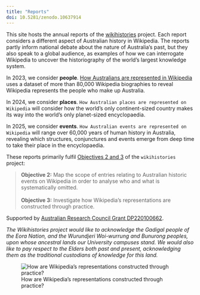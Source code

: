```yaml
---
title: "Reports"
doi: 10.5281/zenodo.10637914
---
```


This site hosts the annual reports of the [wikihistories](https://wikihistories.net) project. Each report considers a different aspect of Australian history in Wikipedia. The reports partly inform national debate about the nature of Australia's past, but they also speak to a global audience, as examples of how we can interrogate Wikipedia to uncover the historiography of the world's largest knowledge system.

In 2023, we consider **people**. [How Australians are represented in Wikipedia](who-counts.html) uses a dataset of more than 80,000 Wikipedia biographies to reveal Wikipedia represents the people who make up Australia.

In 2024, we consider **places**. `How Australian places are represented on Wikipedia` will consider how the world's only continent-sized country makes its way into the world's only planet-sized encyclopaedia.

In 2025, we consider **events**. `How Australian events are represented on Wikipedia` will range over 60,000 years of human history in Australia, revealing which structures, conjunctures and events emerge from deep time to take their place in the encyclopaedia.

These reports primarily fulfil [Objectives 2 and 3](https://wikihistories.net/about) of the `wikihistories` project:

> **Objective 2:** Map the scope of entries relating to Australian historic events on Wikipedia in order to analyse who and what is systematically omitted.\
\
**Objective 3:** Investigate how Wikipedia’s representations are constructed through practice.

Supported by [Australian Research Council Grant DP220100662](https://dataportal.arc.gov.au/NCGP/Web/Grant/Grant/DP220100662).

*The Wikihistories project would like to acknowledge the Gadigal people of the Eora Nation, and the Wurundjeri Woi-wurrung and Bunurong peoples, upon whose ancestral lands our University campuses stand. We would also like to pay respect to the Elders both past and present, acknowledging them as the traditional custodians of knowledge for this land.*

![How are Wikipedia's representations constructed through practice?](assets/objective-3.png)
